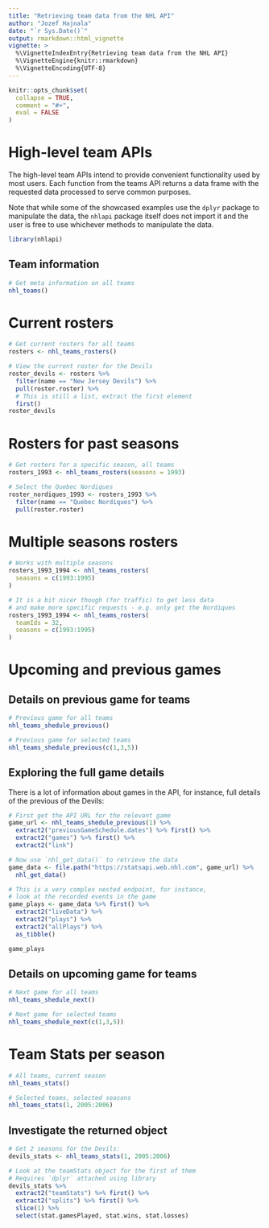 ```yaml
---
title: "Retrieving team data from the NHL API"
author: "Jozef Hajnala"
date: "`r Sys.Date()`"
output: rmarkdown::html_vignette
vignette: >
  %\VignetteIndexEntry{Retrieving team data from the NHL API}
  %\VignetteEngine{knitr::rmarkdown}
  %\VignetteEncoding{UTF-8}
---
```


```r
knitr::opts_chunk$set(
  collapse = TRUE,
  comment = "#>",
  eval = FALSE
)
```

# High-level team APIs

The high-level team APIs intend to provide convenient functionality used by most users. Each function from the teams API returns a data frame with the requested data processed to serve common purposes.

Note that while some of the showcased examples use the `dplyr` package to manipulate the data, the `nhlapi` package itself does not import it and the user is free to use whichever methods to manipulate the data. 

```r
library(nhlapi)
```

## Team information

```r
# Get meta information on all teams
nhl_teams()
```

# Current rosters

```r
# Get current rosters for all teams
rosters <- nhl_teams_rosters()

# View the current roster for the Devils
roster_devils <- rosters %>%
  filter(name == "New Jersey Devils") %>%
  pull(roster.roster) %>%
  # This is still a list, extract the first element
  first()
roster_devils
```

# Rosters for past seasons

```r
# Get rosters for a specific season, all teams
rosters_1993 <- nhl_teams_rosters(seasons = 1993)

# Select the Quebec Nordiques
roster_nordiques_1993 <- rosters_1993 %>%
  filter(name == "Quebec Nordiques") %>%
  pull(roster.roster)
```

# Multiple seasons rosters

```r
# Works with multiple seasons
rosters_1993_1994 <- nhl_teams_rosters(
  seasons = c(1993:1995)
)

# It is a bit nicer though (for traffic) to get less data
# and make more specific requests - e.g. only get the Nordiques
rosters_1993_1994 <- nhl_teams_rosters(
  teamIds = 32,
  seasons = c(1993:1995)
)
```

# Upcoming and previous games

## Details on previous game for teams

```r
# Previous game for all teams
nhl_teams_shedule_previous()

# Previous game for selected teams
nhl_teams_shedule_previous(c(1,3,5))
```

## Exploring the full game details

There is a lot of information about games in the API, for instance, full details of the previous of the Devils:

```r
# First get the API URL for the relevant game
game_url <- nhl_teams_shedule_previous(1) %>%
  extract2("previousGameSchedule.dates") %>% first() %>%
  extract2("games") %>% first() %>%
  extract2("link")

# Now use `nhl_get_data()` to retrieve the data
game_data <- file.path("https://statsapi.web.nhl.com", game_url) %>%
  nhl_get_data()

# This is a very complex nested endpoint, for instance,
# look at the recorded events in the game
game_plays <- game_data %>% first() %>%
  extract2("liveData") %>%
  extract2("plays") %>%
  extract2("allPlays") %>%
  as_tibble()

game_plays
```


## Details on upcoming game for teams

```r
# Next game for all teams
nhl_teams_shedule_next()

# Next game for selected teams
nhl_teams_shedule_next(c(1,3,5))
```

# Team Stats per season

```r
# All teams, current season
nhl_teams_stats()
```

```r
# Selected teams, selected seasons
nhl_teams_stats(1, 2005:2006)
```

## Investigate the returned object

```r
# Get 2 seasons for the Devils:
devils_stats <- nhl_teams_stats(1, 2005:2006)

# Look at the teamStats object for the first of them
# Requires `dplyr` attached using library
devils_stats %>%
  extract2("teamStats") %>% first() %>%
  extract2("splits") %>% first() %>%
  slice(1) %>%
  select(stat.gamesPlayed, stat.wins, stat.losses)
```
